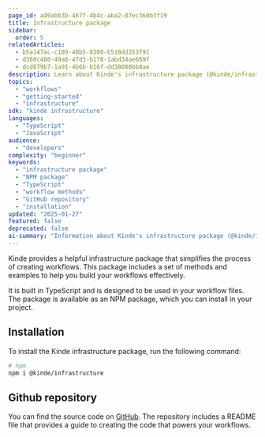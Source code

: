 ```yaml
---
page_id: a49abb3b-467f-4b4c-aba2-07ec360b3f19
title: Infrastructure package
sidebar:
  order: 5
relatedArticles:
  - b5a147ac-c189-40b5-8300-b518dd353f91
  - d360c480-49a8-47d3-b178-1abd34ae669f
  - dcd679b7-1a91-4b6b-b16f-dd38000bb8ae
description: Learn about Kinde's infrastructure package (@kinde/infrastructure) - an NPM package providing TypeScript methods and examples to simplify workflow development.
topics:
  - "workflows"
  - "getting-started"
  - "infrastructure"
sdk: "kinde infrastructure"
languages:
  - "TypeScript"
  - "JavaScript"
audience:
  - "developers"
complexity: "beginner"
keywords:
  - "infrastructure package"
  - "NPM package"
  - "TypeScript"
  - "workflow methods"
  - "GitHub repository"
  - "installation"
updated: "2025-01-27"
featured: false
deprecated: false
ai-summary: "Information about Kinde's infrastructure package (@kinde/infrastructure) - an NPM package providing TypeScript methods and examples to simplify workflow development."
---
```


Kinde provides a helpful infrastructure package that simplifies the process of creating workflows. This package includes a set of methods and examples to help you build your workflows effectively.

It is built in TypeScript and is designed to be used in your workflow files. The package is available as an NPM package, which you can install in your project.

## Installation

To install the Kinde infrastructure package, run the following command:

```bash
# npm
npm i @kinde/infrastructure
```

## Github repository

You can find the source code on [GitHub](https://github.com/kinde-oss/infrastructure). The repository includes a README file that provides a guide to creating the code that powers your workflows.
